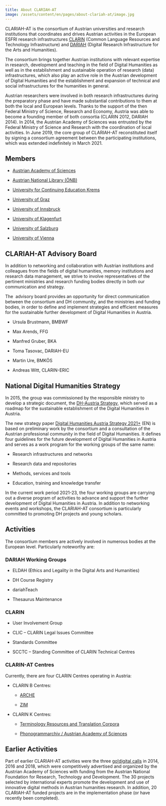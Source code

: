 ```yaml
---
title: About CLARIAH-AT
image: /assets/content/en/pages/about-clariah-at/image.jpg
---
```

CLARIAH-AT is the consortium of Austrian universities and research institutions that coordinates and drives Austrian activities in the European ESFRI research infrastructures [CLARIN](https://www.clarin.eu/) (Common Language Resources and Technology Infrastructure) and [DARIAH](https://www.dariah.eu/) (Digital Research Infrastructure for the Arts and Humanities). 

The consortium brings together Austrian institutions with relevant expertise in research, development and teaching in the field of Digital Humanities as well as in the establishment and sustainable operation of research (data) infrastructures, which also play an active role in the Austrian development of Digital Humanities and the establishment and expansion of technical and social infrastructures for the humanities in general.

Austrian researchers were involved in both research infrastructures during the preparatory phase and have made substantial contributions to them at both the local and European levels. Thanks to the support of the then Federal Ministry of Science, Research and Economy, Austria was able to become a founding member of both consortia (CLARIN 2012, DARIAH 2014). In 2014, the Austrian Academy of Sciences was entrusted by the Federal Ministry of Science and Research with the coordination of local activities. In June 2019, the core group of CLARIAH-AT reconstituted itself by signing a consortium agreement between the participating institutions, which was extended indefinitely in March 2021. 

## Members

* [Austrian Academy of Sciences](https://clariah.at/consortium-austrian-academy-of-sciences/)

* [Austrian National Library (ÖNB)](https://clariah.at/consortium/)

* [University for Continuing Education Krems](https://clariah.at/consortium/)

* [University of Graz](https://clariah.at/consortium-university-of-graz/)

* [University of Innsbruck](https://clariah.at/consortium-university-of-innsbruck/)

* [University of Klagenfurt](https://clariah.at/consortium/)

* [University of Salzburg](https://clariah.at/consortium-university-of-salzburg/)

* [University of Vienna](https://clariah.at/consortium-university-of-vienna/)

## CLARIAH-AT Advisory Board

In addition to networking and collaboration with Austrian institutions and colleagues from the fields of digital humanities, memory institutions and research data management, we strive to involve representatives of the pertinent ministries and research funding bodies directly in both our communication and strategy.

The  advisory board provides an opportunity for direct communication between the consortium and DH community, and the ministries and funding bodies, in order to define and implement strategies and efficient measures for the sustainable further development of Digital Humanities in Austria.

* Ursula Brustmann, BMBWF

* Max Arends, FFG

* Manfred Gruber, BKA

* Toma Tasovac, DARIAH-EU

* Martin Ure, BMKÖS

* Andreas Witt, CLARIN-ERIC

## National Digital Humanities Strategy

In 2015, the group was commissioned by the responsible ministry to develop a strategic document, the [DH-Austria Strategy](https://doi.org/10.1553/DH-AUSTRIA-STRATEGIE-2015), which served as a roadmap for the sustainable establishment of the Digital Humanities in Austria. 

The new strategy paper [Digital Humanities Austria Strategy 2021+](http://gams.uni-graz.at/o:clariah.dha-strategie-2021-en) (EN) is based on preliminary work by the consortium and a consultation of the Austrian professional community in the field of Digital Humanities. It defines four guidelines for the future development of Digital Humanities in Austria and serves as a work program for the working groups of the same name:

* Research infrastructures and networks

* Research data and repositories

* Methods, services and tools

* Education, training and knowledge transfer

In the current work period 2021-23, the four working groups are carrying out a diverse program of activities to advance and support the further development of Digital Humanities in Austria. In addition to networking events and workshops, the CLARIAH-AT consortium is particularly committed to promoting DH projects and young scholars.

## Activities

The consortium members are actively involved in numerous bodies at the European level. Particularly noteworthy are:

### DARIAH Working Groups

* ELDAH (Ethics and Legality in the Digital Arts and Humanities)

* DH Course Registry

* dariahTeach

* Thesaurus Maintenance

### CLARIN

* User Involvement Group

* CLIC – CLARIN Legal Issues Committee

* Standards Committee

* SCCTC – Standing Committee of CLARIN Technical Centres

### CLARIN-AT Centres

Currently, there are four CLARIN Centres operating in Austria:

* CLARIN B Centres:

  * [ARCHE](https://www.clarin.eu/blog/tour-de-clarin-clarin-b-centre-vienna-austrian-centre-digital-humanities-and-cultural-heritage)

  * [ZIM](https://www.clarin.eu/news/zim-centre-information-modelling-receives-b-centre-certification)

* CLARIN K Centres:

  * [Terminology Resources and Translation Corpora](https://trtc.univie.ac.at/)

  * [Phonogrammarchiv / Austrian Academy of Sciences](https://www.clarin.eu/blog/tour-de-clarin-phonogrammarchiv-austrian-academy-sciences-clarin-knowledge-centre)

## Earlier Activities

Part of earlier CLARIAH-AT activities were the three [go!digital calls](https://www.oeaw.ac.at/foerderungen/godigital) in 2014, 2016 and 2018, which were competitively advertised and organized by the Austrian Academy of Sciences with funding from the Austrian National Foundation for Research, Technology and Development. The 30 projects selected by international experts promote the development and use of innovative digital methods in Austrian humanities research. In addition, 20 CLARIAH-AT funded projects are in the implementation phase (or have recently been completed). 
